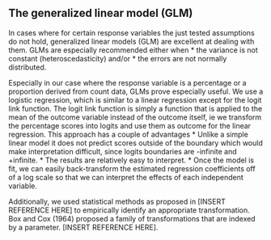## The generalized linear model (GLM)

In cases where for certain response variables the just tested assumptions do not hold, generalized linear models (GLM) are excellent at dealing with them. 
GLMs are especially recommended either when
* the variance is not constant (heteroscedasticity) and/or
* the errors are not normally distributed.

Especially in our case where the response variable is a percentage or a proportion derived from count data, GLMs prove especially useful. We use a logistic regression, which is similar to a linear regression except for the logit link function. The logit link function is simply a function that is applied to the mean of the outcome variable instead of the outcome itself, ie we transform the percentage scores into logits and use them as outcome for the linear regression. 
This approach has a couple of advantages
* Unlike a simple linear model it does not predict scores outside of the boundary which would make interpretation difficult, since logits boundaries are -infinite and +infinite.
* The results are relatively easy to interpret.
* Once the model is fit, we can easily back-transform the estimated regression coefficients off of a log scale so that we can interpret the effects of each independent variable.

<!--- Beta-Regression might be the model you are looking for. The following vignette shows how to apply beta regression in R using Cribari-Neto's and Zeileis's "betareg"-Package: ftp://cran.r-project.org/pub/R/web/packages/betareg/vignettes/betareg.pdf 
--->
Additionally, we used statistical methods as proposed in [INSERT REFERENCE HERE] to empirically identify an appropriate transformation. Box and Cox (1964) proposed a family of transformations that are indexed by a parameter. [INSERT REFERENCE HERE].
